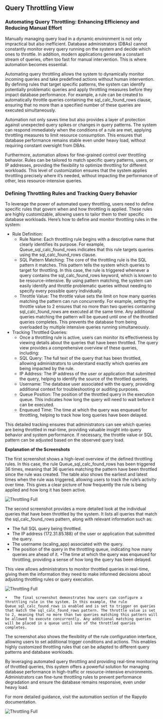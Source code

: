 ## Query Throttling View

### Automating Query Throttling: Enhancing Efficiency and Reducing Manual Effort

Manually managing query load in a dynamic environment is not only impractical but also inefficient. Database administrators (DBAs) cannot constantly monitor every query running on the system and decide which ones to throttle. In addition, modern applications generate a constant stream of queries, often too fast for manual intervention. This is where automation becomes essential.

Automating query throttling allows the system to dynamically monitor incoming queries and take predefined actions without human intervention. By defining rules that target specific patterns, the system can identify potentially problematic queries and apply throttling measures before they impact database performance. For example, a rule can be created to automatically throttle queries containing the sql_calc_found_rows clause, ensuring that no more than a specified number of these queries are executed simultaneously.

Automation not only saves time but also provides a layer of protection against unexpected query spikes or changes in query patterns. The system can respond immediately when the conditions of a rule are met, applying throttling measures to limit resource consumption. This ensures that database performance remains stable even under heavy load, without requiring constant oversight from DBAs.

Furthermore, automation allows for fine-grained control over throttling behavior. Rules can be tailored to match specific query patterns, users, or IP addresses, providing the flexibility to optimize throttling for different workloads. This level of customization ensures that the system applies throttling precisely where it’s needed, without impacting the performance of other, less resource-intensive queries.


### Defining Throttling Rules and Tracking Query Behavior

To leverage the power of automated query throttling, users need to define specific rules that govern when and how throttling is applied. These rules are highly customizable, allowing users to tailor them to their specific database workloads. Here’s how to define and monitor throttling rules in the system:

+ Rule Definition:
	+	Rule Name: Each throttling rule begins with a descriptive name that clearly identifies its purpose. For example, Queue_sql_calc_found_rows indicates that this rule targets queries using the sql_calc_found_rows clause.
	+	SQL Pattern Matching: The core of the throttling rule is the SQL pattern it matches. This pattern tells the system which queries to target for throttling. In this case, the rule is triggered whenever a query contains the sql_calc_found_rows keyword, which is known to be resource-intensive. By using pattern matching, the system can easily identify and throttle problematic queries without needing to specify every possible query individually.
	+	Throttle Value: The throttle value sets the limit on how many queries matching the pattern can run concurrently. For example, setting the throttle value to 2 ensures that no more than two queries containing sql_calc_found_rows are executed at the same time. Any additional queries matching the pattern will be queued until one of the throttled queries completes. This prevents the database from being overloaded by multiple intensive queries running simultaneously.
+ Tracking Throttled Queries:
	+ Once a throttling rule is active, users can monitor its effectiveness by viewing details about the queries that have been throttled. The query view provides a comprehensive overview of these queries, including:
	+ SQL Query: The full text of the query that has been throttled, allowing administrators to understand exactly which queries are being impacted by the rule.
	+ IP Address: The IP address of the user or application that submitted the query, helping to identify the source of the throttled queries.
	+ Username: The database user associated with the query, providing additional context for troubleshooting or auditing purposes.
	+ Queue Position: The position of the throttled query in the execution queue. This indicates how long the query will need to wait before it can be executed.
	+ Enqueued Time: The time at which the query was enqueued for throttling, helping to track how long queries have been delayed.

This detailed tracking ensures that administrators can see which queries are being throttled in real-time, providing valuable insight into query behavior and system performance. If necessary, the throttle value or SQL pattern can be adjusted based on the observed query load.

**Explanation of the Screenshots**

The first screenshot shows a high-level overview of the defined throttling rules. In this case, the rule Queue_sql_calc_found_rows has been triggered 36 times, meaning that 36 queries matching the pattern have been throttled since the rule was created. The table also shows the earliest and latest times when the rule was triggered, allowing users to track the rule’s activity over time. This gives a clear picture of how frequently the rule is being applied and how long it has been active.

<img
  className="block dark:block"
  src="/images/throttling/closed.jpg"
  alt="Throttling Full"
/> 

The second screenshot provides a more detailed look at the individual queries that have been throttled by the system. It lists all queries that match the sql_calc_found_rows pattern, along with relevant information such as:

+ The full SQL query being throttled.
+ The IP address (172.31.85.188) of the user or application that submitted the query.
+ The username (scaling_app) associated with the query.
+ The position of the query in the throttling queue, indicating how many queries are ahead of it.
+The time at which the query was enqueued for throttling, providing a sense of how long the query has been delayed.

This view allows administrators to monitor throttled queries in real-time, giving them the information they need to make informed decisions about adjusting throttling rules or query execution.
	
<img
  className="block dark:block"
  src="/images/throttling/open.jpg"
  alt="Throttling Full"
/> 



  	•	The final screenshot demonstrates how users can configure a throttling rule in the system. In this example, the rule Queue_sql_calc_found_rows is enabled and is set to trigger on queries that match the sql_calc_found_rows pattern. The throttle value is set to 2, meaning that no more than two queries matching this pattern will be allowed to execute concurrently. Any additional matching queries will be placed in a queue until one of the throttled queries completes.
The screenshot also shows the flexibility of the rule configuration interface, allowing users to set additional trigger conditions and actions. This enables highly customized throttling rules that can be adapted to different query patterns and database workloads.

By leveraging automated query throttling and providing real-time monitoring of throttled queries, this system offers a powerful solution for managing database performance in high-traffic or resource-intensive environments. Administrators can fine-tune throttling rules to prevent performance degradation and ensure the database remains responsive, even under heavy load.

For more detailed guidance, visit the automation section of the Rapydo documentation.

  <img
  className="block dark:block"
  src="/images/throttling/rule.jpg"
  alt="Throttling Full"
/> 




